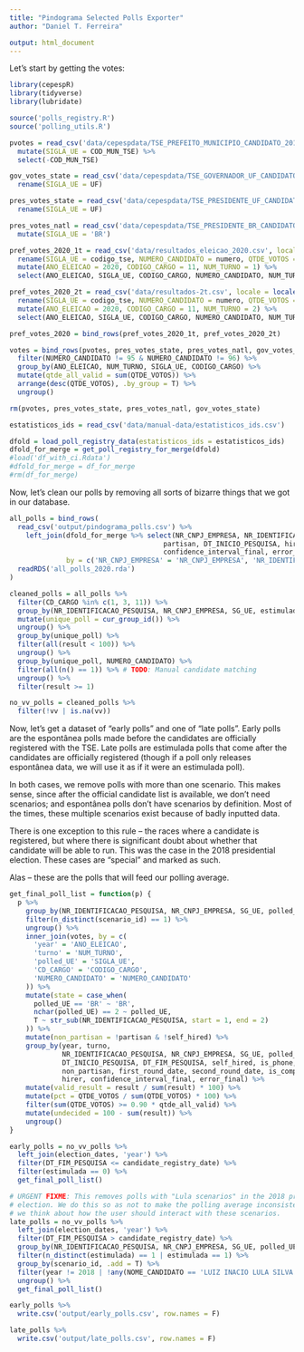 ```yaml
---
title: "Pindograma Selected Polls Exporter"
author: "Daniel T. Ferreira"

output: html_document
---
```


<!--
This file is (c) 2020 CincoNoveSeis Jornalismo Ltda.
It is licensed under the GNU General Public License, version 3.
-->

Let's start by getting the votes:

```r
library(cepespR)
library(tidyverse)
library(lubridate)

source('polls_registry.R')
source('polling_utils.R')

pvotes = read_csv('data/cepespdata/TSE_PREFEITO_MUNICIPIO_CANDIDATO_2016_2012.csv') %>%
  mutate(SIGLA_UE = COD_MUN_TSE) %>%
  select(-COD_MUN_TSE)

gov_votes_state = read_csv('data/cepespdata/TSE_GOVERNADOR_UF_CANDIDATO_2018_2014.csv') %>%
  rename(SIGLA_UE = UF)

pres_votes_state = read_csv('data/cepespdata/TSE_PRESIDENTE_UF_CANDIDATO_2018_2014.csv') %>%
  rename(SIGLA_UE = UF)

pres_votes_natl = read_csv('data/cepespdata/TSE_PRESIDENTE_BR_CANDIDATO_2018_2014.csv') %>%
  mutate(SIGLA_UE = 'BR')

pref_votes_2020_1t = read_csv('data/resultados_eleicao_2020.csv', locale = locale(decimal_mark = ',')) %>%
  rename(SIGLA_UE = codigo_tse, NUMERO_CANDIDATO = numero, QTDE_VOTOS = votos_validos) %>%
  mutate(ANO_ELEICAO = 2020, CODIGO_CARGO = 11, NUM_TURNO = 1) %>%
  select(ANO_ELEICAO, SIGLA_UE, CODIGO_CARGO, NUMERO_CANDIDATO, NUM_TURNO, QTDE_VOTOS)

pref_votes_2020_2t = read_csv('data/resultados-2t.csv', locale = locale(decimal_mark = ',')) %>%
  rename(SIGLA_UE = codigo_tse, NUMERO_CANDIDATO = numero, QTDE_VOTOS = votos_validos) %>%
  mutate(ANO_ELEICAO = 2020, CODIGO_CARGO = 11, NUM_TURNO = 2) %>%
  select(ANO_ELEICAO, SIGLA_UE, CODIGO_CARGO, NUMERO_CANDIDATO, NUM_TURNO, QTDE_VOTOS)

pref_votes_2020 = bind_rows(pref_votes_2020_1t, pref_votes_2020_2t)

votes = bind_rows(pvotes, pres_votes_state, pres_votes_natl, gov_votes_state, pref_votes_2020) %>%
  filter(NUMERO_CANDIDATO != 95 & NUMERO_CANDIDATO != 96) %>%
  group_by(ANO_ELEICAO, NUM_TURNO, SIGLA_UE, CODIGO_CARGO) %>%
  mutate(qtde_all_valid = sum(QTDE_VOTOS)) %>%
  arrange(desc(QTDE_VOTOS), .by_group = T) %>%
  ungroup()

rm(pvotes, pres_votes_state, pres_votes_natl, gov_votes_state)
```

```r
estatisticos_ids = read_csv('data/manual-data/estatisticos_ids.csv')

dfold = load_poll_registry_data(estatisticos_ids = estatisticos_ids)
dfold_for_merge = get_poll_registry_for_merge(dfold)
#load('df_with_ci.Rdata')
#dfold_for_merge = df_for_merge
#rm(df_for_merge)
```


Now, let's clean our polls by removing all sorts of bizarre things that we got
in our database.

```r
all_polls = bind_rows(
  read_csv('output/pindograma_polls.csv') %>%
    left_join(dfold_for_merge %>% select(NR_CNPJ_EMPRESA, NR_IDENTIFICACAO_PESQUISA,
                                      partisan, DT_INICIO_PESQUISA, hirer,
                                      confidence_interval_final, error_final),
              by = c('NR_CNPJ_EMPRESA' = 'NR_CNPJ_EMPRESA', 'NR_IDENTIFICACAO_PESQUISA' = 'NR_IDENTIFICACAO_PESQUISA')),
  readRDS('all_polls_2020.rda')
)

cleaned_polls = all_polls %>%
  filter(CD_CARGO %in% c(1, 3, 11)) %>%
  group_by(NR_IDENTIFICACAO_PESQUISA, NR_CNPJ_EMPRESA, SG_UE, estimulada, CD_CARGO, vv, scenario_id) %>%
  mutate(unique_poll = cur_group_id()) %>%
  ungroup() %>%
  group_by(unique_poll) %>%
  filter(all(result < 100)) %>%
  ungroup() %>%
  group_by(unique_poll, NUMERO_CANDIDATO) %>%
  filter(all(n() == 1)) %>% # TODO: Manual candidate matching
  ungroup() %>%
  filter(result >= 1)

no_vv_polls = cleaned_polls %>%
  filter(!vv | is.na(vv))
```

Now, let's get a dataset of "early polls" and one of "late polls". Early polls
are the espontânea polls made before the candidates are officially registered
with the TSE. Late polls are estimulada polls that come after the candidates
are officially registered (though if a poll only releases espontânea data,
we will use it as if it were an estimulada poll).

In both cases, we remove polls with more than one scenario. This makes sense,
since after the official candidate list is available, we don't need scenarios;
and espontânea polls don't have scenarios by definition. Most of the times, these
multiple scenarios exist because of badly inputted data.

There is one exception to this rule -- the races where a candidate is
registered, but where there is significant doubt about whether that candidate
will be able to run. This was the case in the 2018 presidential election.
These cases are "special" and marked as such.

Alas -- these are the polls that will feed our polling average.

```r
get_final_poll_list = function(p) {
  p %>%
    group_by(NR_IDENTIFICACAO_PESQUISA, NR_CNPJ_EMPRESA, SG_UE, polled_UE, estimulada, CD_CARGO, vv) %>%
    filter(n_distinct(scenario_id) == 1) %>%
    ungroup() %>%
    inner_join(votes, by = c(
      'year' = 'ANO_ELEICAO',
      'turno' = 'NUM_TURNO',
      'polled_UE' = 'SIGLA_UE',
      'CD_CARGO' = 'CODIGO_CARGO',
      'NUMERO_CANDIDATO' = 'NUMERO_CANDIDATO'
    )) %>%
    mutate(state = case_when(
      polled_UE == 'BR' ~ 'BR',
      nchar(polled_UE) == 2 ~ polled_UE,
      T ~ str_sub(NR_IDENTIFICACAO_PESQUISA, start = 1, end = 2)
    )) %>%
    mutate(non_partisan = !partisan & !self_hired) %>%
    group_by(year, turno,
             NR_IDENTIFICACAO_PESQUISA, NR_CNPJ_EMPRESA, SG_UE, polled_UE, CD_CARGO, estimulada, vv, scenario_id, source,
             DT_INICIO_PESQUISA, DT_FIM_PESQUISA, self_hired, is_phone, is_fluxo, QT_ENTREVISTADOS,
             non_partisan, first_round_date, second_round_date, is_complete, state,
             hirer, confidence_interval_final, error_final) %>%
    mutate(valid_result = result / sum(result) * 100) %>%
    mutate(pct = QTDE_VOTOS / sum(QTDE_VOTOS) * 100) %>%
    filter(sum(QTDE_VOTOS) >= 0.90 * qtde_all_valid) %>%
    mutate(undecided = 100 - sum(result)) %>%
    ungroup()
}

early_polls = no_vv_polls %>%
  left_join(election_dates, 'year') %>%
  filter(DT_FIM_PESQUISA <= candidate_registry_date) %>%
  filter(estimulada == 0) %>%
  get_final_poll_list()

# URGENT FIXME: This removes polls with "Lula scenarios" in the 2018 presidential
# election. We do this so as not to make the polling average inconsistent while
# we think about how the user should interact with these scenarios.
late_polls = no_vv_polls %>%
  left_join(election_dates, 'year') %>%
  filter(DT_FIM_PESQUISA > candidate_registry_date) %>%
  group_by(NR_IDENTIFICACAO_PESQUISA, NR_CNPJ_EMPRESA, SG_UE, polled_UE, CD_CARGO, vv) %>%
  filter(n_distinct(estimulada) == 1 | estimulada == 1) %>%
  group_by(scenario_id, .add = T) %>%
  filter(year != 2018 | !any(NOME_CANDIDATO == 'LUIZ INACIO LULA SILVA')) %>% # URGENT FIXME: [see above]
  ungroup() %>%
  get_final_poll_list()
```

```r
early_polls %>%
  write.csv('output/early_polls.csv', row.names = F)

late_polls %>%
  write.csv('output/late_polls.csv', row.names = F)
```

